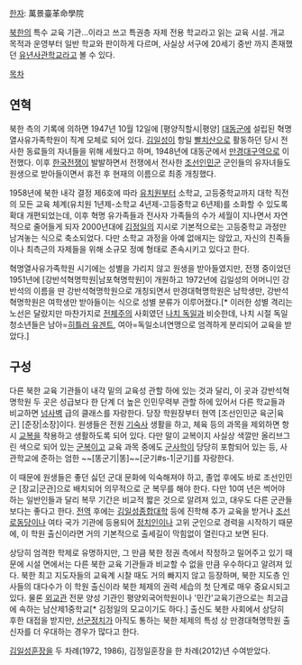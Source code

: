[[한자]]: 萬景臺革命學院

[[북한]]의 특수 교육 기관...이라고 쓰고 특권층 자제 전용 학교라고 읽는 교육 시설. 개교 목적과 운영부터 일반 학교와 판이하게 다르며, 사실상 서구에 20세기 중반 까지 존재했던 [[유년사관학교]]라고 볼 수 있다.

[[목차]]

== 연혁 ==
북한 측의 기록에 의하면 1947년 10월 12일에 [평양직할시|평양] [[대동군]]에 설립된 혁명열사유가족학원이 직계 모체로 되어 있다. [[김일성]]이 항일 [[빨치산]]으로 활동하던 당시 전사한 동료들의 자녀들을 위해 세웠다고 하며, 1948년에 대동군에서 [[만경대구역]]으로 이전했다. 이후 [[한국전쟁]]이 발발하면서 전쟁에서 전사한 [[조선인민군]] 군인들의 유자녀들도 원생으로 받아들이면서 휴전 후 현재의 이름으로 최종 개칭했다.

1958년에 북한 내각 결정 제6호에 따라 [[유치원]]부터 소학교, 고등중학교까지 대학 직전의 모든 교육 체계(유치원 1년제-소학교 4년제-고등중학교 6년제)를 소화할 수 있도록 확대 개편되었는데, 이후 혁명 유가족들과 전사자 가족들의 수가 세월이 지나면서 자연적으로 줄어들게 되자 2000년대에 [[김정일]]의 지시로 기본적으로는 고등중학교 과정만 남겨놓는 식으로 축소되었다. 다만 소학교 과정을 아예 없애지는 않았고, 자신의 친족들이나 최측근의 자제들을 위해 소규모 정예 형태로 존속시키고 있다고 한다.

혁명열사유가족학원 시기에는 성별을 가리지 않고 원생을 받아들였지만, 전쟁 중이었던 1951년에 [강반석혁명학원|남포혁명학원]이 개원하고 1972년에 김일성의 어머니인 강반석의 이름을 딴 강반석혁명학원으로 개칭되면서 만경대혁명학원은 남학생만, 강반석혁명학원은 여학생만 받아들이는 식으로 성별 분류가 이루어졌다.[* 이러한 성별 격리는 노선은 달랐지만 마찬가지로 [[전체주의]] 사회였던 [[나치 독일]]과 비슷한데, 나치 시절 독일 청소년들은 남아=[[히틀러 유겐트]], 여아=독일소녀연맹으로 엄격하게 분리되어 교육을 받았다.]

== 구성 ==
다른 북한 교육 기관들이 내각 밑의 교육성 관할 하에 있는 것과 달리, 이 곳과 강반석혁명학원 두 곳은 성급보다 한 단계 더 높은 인민무력부 관할 하에 있어서 다른 학교들과 비교하면 [[넘사벽]] 급의 클래스를 자랑한다. 당장 학원장부터 현역 [조선인민군 육군|육군] [준장|소장]이다. 원생들은 전원 [[기숙사]] 생활을 하고, 체육 등의 과목을 제외하면 항시 [[교복]]을 착용하고 생활하도록 되어 있다. 다만 말이 교복이지 사실상 색깔만 올리브그린 색으로 되어 있는 [[군복]]이고 교육 과목 중에도 [[군사학]]이 당당히 포함되어 있는 등, 사관학교에 준하는 엄한 ~~[똥군기|똥]~~[군기#s-1|군기]를 자랑한다.

이 때문에 원생들은 좋던 싫던 군대 문화에 익숙해져야 하고, 졸업 후에도 바로 조선인민군 [장교|군관]으로 배치되어 의무적으로 군 복무를 해야 한다. 다만 10여 년은 썩어야 하는 일반인들과 달리 복무 기간은 비교적 짧은 것으로 알려져 있고, 대우도 다른 군관들보다는 좋다고 한다. [[전역]] 후에는 [[김일성종합대학]] 등에 진학해 추가 교육을 받거나 [[조선로동당]]이나 여타 국가 기관에 등용되어 [[정치인]]이나 고위 군인으로 경력을 시작하기 때문에, 이 학원 출신이라면 거의 기본적으로 출세길이 막힘없이 열린다고 보면 된다.

상당히 엄격한 학제로 유명하지만, 그 만큼 북한 정권 측에서 작정하고 밀어주고 있기 때문에 시설 면에서는 다른 북한 교육 기관들과 비교할 수 없을 만큼 우수하다고 알려져 있다. 북한 최고 지도자들의 교육계 시찰 때도 거의 빠지지 않고 등장하며, 북한 지도층 인사들의 대다수가 이 학원 출신이라 북한 체제의 권력 세습의 첫 단계로 매우 중요시되고 있다. 물론 [[외교관]] 전문 양성 기관인 평양외국어학원이나 '민간'교육기관으로는 최고급에 속하는 남산제1중학교[* 김정일의 모교이기도 하다.] 출신도 북한 사회에서 상당히 후한 대접을 받지만, [[선군정치]]가 아직도 통하는 북한 체제의 특성 상 만경대혁명학원 출신자를 더 우대하는 경우가 많다고 한다.

[[김일성훈장]]을 두 차례(1972, 1986), 김정일훈장을 한 차례(2012)년 수여받았다.
